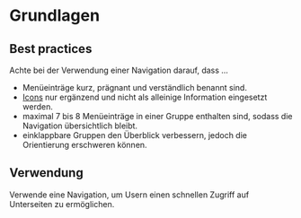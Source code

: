 # Grundlagen

## Best practices

Achte bei der Verwendung einer Navigation darauf, dass ...

- Menüeinträge kurz, prägnant und verständlich benannt sind.
- [Icons](/03-components/content/icon/overview) nur ergänzend und nicht als alleinige
  Information eingesetzt werden.
- maximal 7 bis 8 Menüeinträge in einer Gruppe enthalten sind, sodass die
  Navigation übersichtlich bleibt.
- einklappbare Gruppen den Überblick verbessern, jedoch die Orientierung
  erschweren können.

## Verwendung

Verwende eine Navigation, um Usern einen schnellen Zugriff auf Unterseiten zu
ermöglichen.
